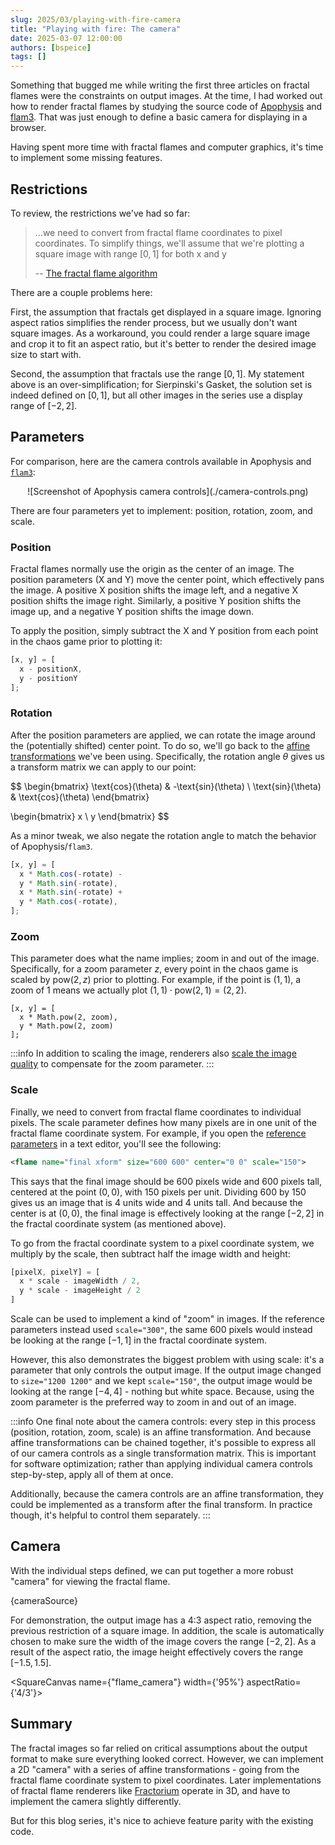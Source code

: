```yaml
---
slug: 2025/03/playing-with-fire-camera
title: "Playing with fire: The camera"
date: 2025-03-07 12:00:00
authors: [bspeice]
tags: []
---
```


Something that bugged me while writing the first three articles on fractal flames were the constraints on
output images. At the time, I had worked out how to render fractal flames by studying
the source code of [Apophysis](https://sourceforge.net/projects/apophysis/)
and [flam3](https://github.com/scottdraves/flam3). That was just enough to define a basic camera for displaying
in a browser.

Having spent more time with fractal flames and computer graphics, it's time to implement
some missing features.

<!-- truncate -->

## Restrictions

To review, the restrictions we've had so far:

> ...we need to convert from fractal flame coordinates to pixel coordinates.
> To simplify things, we'll assume that we're plotting a square image with range $[0,1]$ for both x and y
>
> -- [The fractal flame algorithm](/2024/11/playing-with-fire)

There are a couple problems here:

First, the assumption that fractals get displayed in a square image. Ignoring aspect ratios simplifies
the render process, but we usually don't want square images. As a workaround, you could render
a large square image and crop it to fit an aspect ratio, but it's better to render the desired
image size to start with.

Second, the assumption that fractals use the range $[0, 1]$. My statement above is an over-simplification;
for Sierpinski's Gasket, the solution set is indeed defined on $[0, 1]$, but all other images in the series
use a display range of $[-2, 2]$.

## Parameters

For comparison, here are the camera controls available in Apophysis and [`flam3`](https://github.com/scottdraves/flam3/wiki/XML-File-Format):

<center>![Screenshot of Apophysis camera controls](./camera-controls.png)</center>

There are four parameters yet to implement: position, rotation, zoom, and scale.

### Position

Fractal flames normally use the origin as the center of an image. The position parameters (X and Y) move
the center point, which effectively pans the image. A positive X position shifts the image left,
and a negative X position shifts the image right. Similarly, a positive Y position shifts the image up,
and a negative Y position shifts the image down.

To apply the position, simply subtract the X and Y position from each point in the chaos game prior to plotting it:

```typescript
[x, y] = [
  x - positionX,
  y - positionY
];
```

### Rotation

After the position parameters are applied, we can rotate the image around the (potentially shifted) center point.
To do so, we'll go back to the [affine transformations](https://en.wikipedia.org/wiki/Affine_transformation)
we've been using. Specifically, the rotation angle $\theta$ gives us a transform matrix we can apply to our point:

$$
\begin{bmatrix}
\text{cos}(\theta) & -\text{sin}(\theta) \\
\text{sin}(\theta) & \text{cos}(\theta)
\end{bmatrix}

\begin{bmatrix}
x \\
y
\end{bmatrix}
$$

As a minor tweak, we also negate the rotation angle to match the behavior of Apophysis/`flam3`.

```typescript
[x, y] = [
  x * Math.cos(-rotate) -
  y * Math.sin(-rotate),
  x * Math.sin(-rotate) +
  y * Math.cos(-rotate),
];
```

### Zoom

This parameter does what the name implies; zoom in and out of the image. Specifically, for a zoom parameter $z$,
every point in the chaos game is scaled by $\text{pow}(2, z)$ prior to plotting. For example, if the point is $(1, 1)$,
a zoom of 1 means we actually plot $(1, 1) \cdot \text{pow}(2, 1) = (2, 2)$.

```
[x, y] = [
  x * Math.pow(2, zoom),
  y * Math.pow(2, zoom)
];
```

:::info
In addition to scaling the image, renderers also [scale the image quality](https://github.com/scottdraves/flam3/blob/f8b6c782012e4d922ef2cc2f0c2686b612c32504/rect.c#L796-L797)
to compensate for the zoom parameter.
:::

### Scale

Finally, we need to convert from fractal flame coordinates to individual pixels. The scale parameter defines
how many pixels are in one unit of the fractal flame coordinate system. For example, if you open the
[reference parameters](../params.flame) in a text editor, you'll see the following:

```xml
<flame name="final xform" size="600 600" center="0 0" scale="150">
```

This says that the final image should be 600 pixels wide and 600 pixels tall, centered at the point $(0, 0)$,
with 150 pixels per unit. Dividing 600 by 150 gives us an image that is 4 units wide and 4 units tall.
And because the center is at $(0, 0)$, the final image is effectively looking at the range $[-2, 2]$ in the
fractal coordinate system (as mentioned above).

To go from the fractal coordinate system to a pixel coordinate system, we multiply by the scale,
then subtract half the image width and height:

```typescript
[pixelX, pixelY] = [
  x * scale - imageWidth / 2,
  y * scale - imageHeight / 2
]
```

Scale can be used to implement a kind of "zoom" in images. If the reference parameters instead used `scale="300"`,
the same 600 pixels would instead be looking at the range $[-1, 1]$ in the fractal coordinate system.

However, this also demonstrates the biggest problem with using scale: it's a parameter that only controls the output image.
If the output image changed to `size="1200 1200"` and we kept `scale="150"`, the output image would
be looking at the range $[-4, 4]$ - nothing but white space. Because, using the zoom parameter
is the preferred way to zoom in and out of an image.

:::info
One final note about the camera controls: every step in this process (position, rotation, zoom, scale)
is an affine transformation. And because affine transformations can be chained together, it's possible to
express all of our camera controls as a single transformation matrix. This is important for software optimization;
rather than applying individual camera controls step-by-step, apply all of them at once.

Additionally, because the camera controls are an affine transformation, they could be implemented
as a transform after the final transform. In practice though, it's helpful to control them separately.
:::

## Camera

With the individual steps defined, we can put together a more robust "camera" for viewing the fractal flame.


<CodeBlock language="typescript">{cameraSource}</CodeBlock>

For demonstration, the output image has a 4:3 aspect ratio, removing the previous restriction of a square image.
In addition, the scale is automatically chosen to make sure the width of the image covers the range $[-2, 2]$.
As a result of the aspect ratio, the image height effectively covers the range $[-1.5, 1.5]$.


<SquareCanvas name={"flame_camera"} width={'95%'} aspectRatio={'4/3'}><FlameCamera /></SquareCanvas>

## Summary

The fractal images so far relied on critical assumptions about the output format to make sure everything
looked correct. However, we can implement a 2D "camera" with a series of affine transformations - going from
the fractal flame coordinate system to pixel coordinates. Later implementations of fractal flame renderers like
[Fractorium](http://fractorium.com/) operate in 3D, and have to implement the camera slightly differently.

But for this blog series, it's nice to achieve feature parity with the existing code.